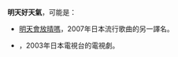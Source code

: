 '''明天好天氣'''，可能是：

*[[明天會放晴嗎|明天會放晴嗎]]，2007年日本流行歌曲的另一譯名。
*{{tsl|jp|あした天気になあれ。|明天好天氣 (日本電視劇)|明天好天氣}}，2003年日本電視台的電視劇。


{{disambig|Cat=五字作品消歧義}}